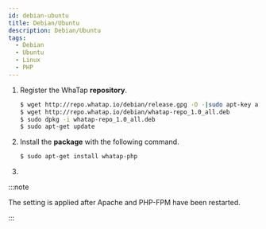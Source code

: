 ```yaml
---
id: debian-ubuntu
title: Debian/Ubuntu
description: Debian/Ubuntu
tags:
  - Debian
  - Ubuntu
  - Linux
  - PHP
---
```



1. Register the WhaTap **repository**. 

   ```bash title=SH
   $ wget http://repo.whatap.io/debian/release.gpg -O -|sudo apt-key add -
   $ wget http://repo.whatap.io/debian/whatap-repo_1.0_all.deb
   $ sudo dpkg -i whatap-repo_1.0_all.deb
   $ sudo apt-get update
   ```

2. Install the **package** with the following command. 

   ```bash title=SH
   $ sudo apt-get install whatap-php
   ```

3. <Phpinstallscript />


<Phpextensionwhatap />

:::note

The setting is applied after Apache and PHP-FPM have been restarted.

:::
